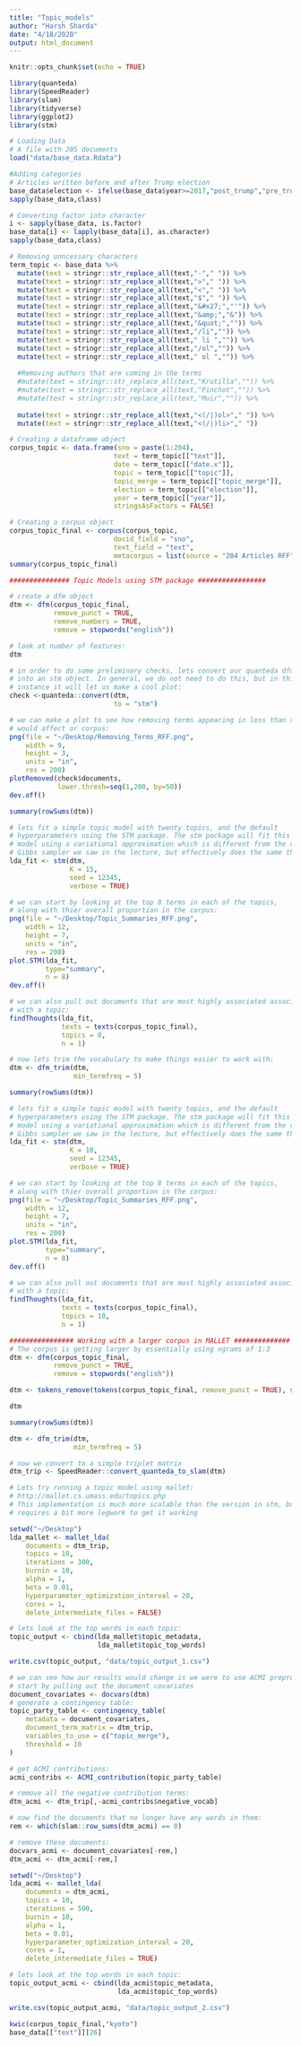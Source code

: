 ```yaml
---
title: "Topic_models"
author: "Harsh Sharda"
date: "4/18/2020"
output: html_document
---
```


```r
knitr::opts_chunk$set(echo = TRUE)
```

```r
library(quanteda)
library(SpeedReader)
library(slam)
library(tidyverse)
library(ggplot2)
library(stm)
```

```r
# Loading Data
# A file with 205 documents
load("data/base_data.Rdata")
```

```r
#Adding categories
# Articles written before and after Trump election
base_data$election <- ifelse(base_data$year>=2017,"post_trump","pre_trump")
sapply(base_data,class)

# Converting factor into character
i <- sapply(base_data, is.factor)
base_data[i] <- lapply(base_data[i], as.character)
sapply(base_data,class)
```

```r
# Removing unncessary characters
term_topic <- base_data %>%
  mutate(text = stringr::str_replace_all(text,"-"," ")) %>%
  mutate(text = stringr::str_replace_all(text,">"," ")) %>%
  mutate(text = stringr::str_replace_all(text,"<"," ")) %>%
  mutate(text = stringr::str_replace_all(text,"$"," ")) %>%
  mutate(text = stringr::str_replace_all(text,"&#x27;","'")) %>%
  mutate(text = stringr::str_replace_all(text,"&amp;","&")) %>%
  mutate(text = stringr::str_replace_all(text,"&quot;","")) %>%
  mutate(text = stringr::str_replace_all(text,"/li","")) %>%
  mutate(text = stringr::str_replace_all(text," li ","")) %>%
  mutate(text = stringr::str_replace_all(text,"/ol","")) %>%
  mutate(text = stringr::str_replace_all(text," ol ","")) %>%
  
  #Removing authors that are coming in the terms
  #mutate(text = stringr::str_replace_all(text,"Krutilla","")) %>%
  #mutate(text = stringr::str_replace_all(text,"Pinchot","")) %>%
  #mutate(text = stringr::str_replace_all(text,"Muir","")) %>%
  
  mutate(text = stringr::str_replace_all(text,"<(/|)ol>"," ")) %>%
  mutate(text = stringr::str_replace_all(text,"<(/|)li>"," "))
```



```r
# Creating a dataframe object
corpus_topic <- data.frame(sno = paste(1:204),
                          text = term_topic[["text"]],
                          date = term_topic[["date.x"]],
                          topic = term_topic[["topic"]],
                          topic_merge = term_topic[["topic_merge"]],
                          election = term_topic[["election"]],
                          year = term_topic[["year"]],
                          stringsAsFactors = FALSE)
```

```r
# Creating a corpus object
corpus_topic_final <- corpus(corpus_topic,
                          docid_field = "sno",
                          text_field = "text",
                          metacorpus = list(source = "204 Articles RFF"))
summary(corpus_topic_final)
```

```r
############### Topic Models using STM package #################

# create a dfm object
dtm <- dfm(corpus_topic_final,
           remove_punct = TRUE,
           remove_numbers = TRUE,
           remove = stopwords("english"))

# look at number of features:
dtm
```

```r
# in order to do some preliminary checks, lets convert our quanteda dfm object
# into an stm object. In general, we do not need to do this, but in this
# instance it will let us make a cool plot:
check <-quanteda::convert(dtm,
                          to = "stm")
```


```r
# we can make a plot to see how removing terms appearing in less than x documents
# would affect or corpus:
png(file = "~/Desktop/Removing_Terms_RFF.png",
    width = 9,
    height = 3,
    units = "in",
    res = 200)
plotRemoved(check$documents,
            lower.thresh=seq(1,200, by=50))
dev.off()
```

```r
summary(rowSums(dtm))
```

```r
# lets fit a simple topic model with twenty topics, and the default
# hyperparameters using the STM package. The stm package will fit this topic
# model using a variational approximation which is different from the collapsed
# Gibbs sampler we saw in the lecture, but effectively does the same thing:
lda_fit <- stm(dtm,
               K = 15,
               seed = 12345,
               verbose = TRUE)
```


```r
# we can start by looking at the top 8 terms in each of the topics,
# along with thier overall proportion in the corpus:
png(file = "~/Desktop/Topic_Summaries_RFF.png",
    width = 12,
    height = 7,
    units = "in",
    res = 200)
plot.STM(lda_fit,
         type="summary",
         n = 8)
dev.off()
```

```r
# we can also pull out documents that are most highly associated associated
# with a topic:
findThoughts(lda_fit,
             texts = texts(corpus_topic_final),
             topics = 8,
             n = 1)
```


```r
# now lets trim the vocabulary to make things easier to work with:
dtm <- dfm_trim(dtm,
                min_termfreq = 5)
```

```r
summary(rowSums(dtm))
```

```r
# lets fit a simple topic model with twenty topics, and the default
# hyperparameters using the STM package. The stm package will fit this topic
# model using a variational approximation which is different from the collapsed
# Gibbs sampler we saw in the lecture, but effectively does the same thing:
lda_fit <- stm(dtm,
               K = 10,
               seed = 12345,
               verbose = TRUE)
```

```r
# we can start by looking at the top 8 terms in each of the topics,
# along with thier overall proportion in the corpus:
png(file = "~/Desktop/Topic_Summaries_RFF.png",
    width = 12,
    height = 7,
    units = "in",
    res = 200)
plot.STM(lda_fit,
         type="summary",
         n = 8)
dev.off()
```


```r
# we can also pull out documents that are most highly associated associated
# with a topic:
findThoughts(lda_fit,
             texts = texts(corpus_topic_final),
             topics = 10,
             n = 1)
```

```r
################ Working with a larger corpus in MALLET ##############
# The corpus is getting larger by essentially using ngrams of 1:3
dtm <- dfm(corpus_topic_final,
           remove_punct = TRUE,
           remove = stopwords("english"))

dtm <- tokens_remove(tokens(corpus_topic_final, remove_punct = TRUE), stopwords("english")) %>% tokens_ngrams(., n = 1:3) %>% dfm(.)

dtm
```


```r
summary(rowSums(dtm))
```

```r
dtm <- dfm_trim(dtm,
                min_termfreq = 5)
```

```r
# now we convert to a simple triplet matrix
dtm_trip <- SpeedReader::convert_quanteda_to_slam(dtm)

# Lets try running a topic model using mallet:
# http://mallet.cs.umass.edu/topics.php
# This implementation is much more scalable than the version in stm, but
# requires a bit more legwork to get it working

setwd("~/Desktop")
lda_mallet <- mallet_lda(
    documents = dtm_trip,
    topics = 10,
    iterations = 300,
    burnin = 10,
    alpha = 1,
    beta = 0.01,
    hyperparameter_optimization_interval = 20,
    cores = 1,
    delete_intermediate_files = FALSE)

# lets look at the top words in each topic:
topic_output <- cbind(lda_mallet$topic_metadata,
                      lda_mallet$topic_top_words)

write.csv(topic_output, "data/topic_output_1.csv")

```

```r
# we can see how our results would change is we were to use ACMI preprocessing:
# start by pulling out the document covariates
document_covariates <- docvars(dtm)
# generate a contingency table:
topic_party_table <- contingency_table(
    metadata = document_covariates,
    document_term_matrix = dtm_trip,
    variables_to_use = c("topic_merge"),
    threshold = 10
)

# get ACMI contributions:
acmi_contribs <- ACMI_contribution(topic_party_table)

# remove all the negative contribution terms:
dtm_acmi <- dtm_trip[,-acmi_contribs$negative_vocab]

# now find the documents that no longer have any words in them:
rem <- which(slam::row_sums(dtm_acmi) == 0)

# remove these documents:
docvars_acmi <- document_covariates[-rem,]
dtm_acmi <- dtm_acmi[-rem,]
```

```r
setwd("~/Desktop")
lda_acmi <- mallet_lda(
    documents = dtm_acmi,
    topics = 10,
    iterations = 500,
    burnin = 10,
    alpha = 1,
    beta = 0.01,
    hyperparameter_optimization_interval = 20,
    cores = 1,
    delete_intermediate_files = TRUE)

# lets look at the top words in each topic:
topic_output_acmi <- cbind(lda_acmi$topic_metadata,
                           lda_acmi$topic_top_words)

write.csv(topic_output_acmi, "data/topic_output_2.csv")

```

```r
kwic(corpus_topic_final,"kyoto")
base_data[["text"]][26]
```

